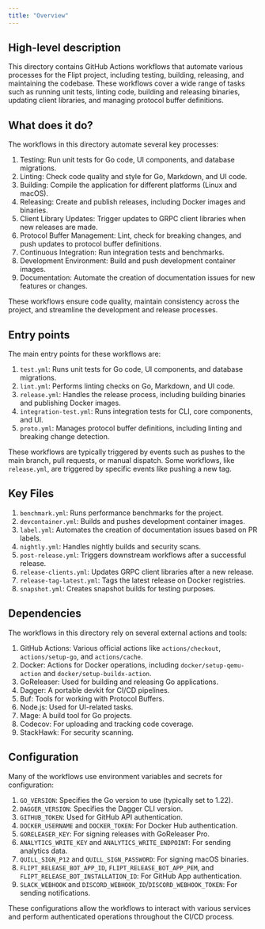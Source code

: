 ```yaml
---
title: "Overview"
---
```


## High-level description
This directory contains GitHub Actions workflows that automate various processes for the Flipt project, including testing, building, releasing, and maintaining the codebase. These workflows cover a wide range of tasks such as running unit tests, linting code, building and releasing binaries, updating client libraries, and managing protocol buffer definitions.

## What does it do?
The workflows in this directory automate several key processes:

1. Testing: Run unit tests for Go code, UI components, and database migrations.
2. Linting: Check code quality and style for Go, Markdown, and UI code.
3. Building: Compile the application for different platforms (Linux and macOS).
4. Releasing: Create and publish releases, including Docker images and binaries.
5. Client Library Updates: Trigger updates to GRPC client libraries when new releases are made.
6. Protocol Buffer Management: Lint, check for breaking changes, and push updates to protocol buffer definitions.
7. Continuous Integration: Run integration tests and benchmarks.
8. Development Environment: Build and push development container images.
9. Documentation: Automate the creation of documentation issues for new features or changes.

These workflows ensure code quality, maintain consistency across the project, and streamline the development and release processes.

## Entry points
The main entry points for these workflows are:

1. `test.yml`: Runs unit tests for Go code, UI components, and database migrations.
2. `lint.yml`: Performs linting checks on Go, Markdown, and UI code.
3. `release.yml`: Handles the release process, including building binaries and publishing Docker images.
4. `integration-test.yml`: Runs integration tests for CLI, core components, and UI.
5. `proto.yml`: Manages protocol buffer definitions, including linting and breaking change detection.

These workflows are typically triggered by events such as pushes to the main branch, pull requests, or manual dispatch. Some workflows, like `release.yml`, are triggered by specific events like pushing a new tag.

## Key Files
1. `benchmark.yml`: Runs performance benchmarks for the project.
2. `devcontainer.yml`: Builds and pushes development container images.
3. `label.yml`: Automates the creation of documentation issues based on PR labels.
4. `nightly.yml`: Handles nightly builds and security scans.
5. `post-release.yml`: Triggers downstream workflows after a successful release.
6. `release-clients.yml`: Updates GRPC client libraries after a new release.
7. `release-tag-latest.yml`: Tags the latest release on Docker registries.
8. `snapshot.yml`: Creates snapshot builds for testing purposes.

## Dependencies
The workflows in this directory rely on several external actions and tools:

1. GitHub Actions: Various official actions like `actions/checkout`, `actions/setup-go`, and `actions/cache`.
2. Docker: Actions for Docker operations, including `docker/setup-qemu-action` and `docker/setup-buildx-action`.
3. GoReleaser: Used for building and releasing Go applications.
4. Dagger: A portable devkit for CI/CD pipelines.
5. Buf: Tools for working with Protocol Buffers.
6. Node.js: Used for UI-related tasks.
7. Mage: A build tool for Go projects.
8. Codecov: For uploading and tracking code coverage.
9. StackHawk: For security scanning.

## Configuration
Many of the workflows use environment variables and secrets for configuration:

1. `GO_VERSION`: Specifies the Go version to use (typically set to 1.22).
2. `DAGGER_VERSION`: Specifies the Dagger CLI version.
3. `GITHUB_TOKEN`: Used for GitHub API authentication.
4. `DOCKER_USERNAME` and `DOCKER_TOKEN`: For Docker Hub authentication.
5. `GORELEASER_KEY`: For signing releases with GoReleaser Pro.
6. `ANALYTICS_WRITE_KEY` and `ANALYTICS_WRITE_ENDPOINT`: For sending analytics data.
7. `QUILL_SIGN_P12` and `QUILL_SIGN_PASSWORD`: For signing macOS binaries.
8. `FLIPT_RELEASE_BOT_APP_ID`, `FLIPT_RELEASE_BOT_APP_PEM`, and `FLIPT_RELEASE_BOT_INSTALLATION_ID`: For GitHub App authentication.
9. `SLACK_WEBHOOK` and `DISCORD_WEBHOOK_ID`/`DISCORD_WEBHOOK_TOKEN`: For sending notifications.

These configurations allow the workflows to interact with various services and perform authenticated operations throughout the CI/CD process.